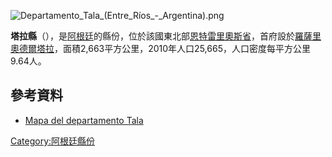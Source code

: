 [[Image:Departamento_Tala_(Entre_Ríos_-_Argentina).png|right]]
{{Coord|32|18|12|S|59|8|29|W|display=title}}

'''塔拉縣'''（{{lang-es|Departamento Tala}}），是[[阿根廷|阿根廷]]的縣份，位於該國東北部[[恩特雷里奧斯省|恩特雷里奧斯省]]，首府設於[[羅薩里奧德爾塔拉|羅薩里奧德爾塔拉]]，面積2,663平方公里，2010年人口25,665，人口密度每平方公里9.64人。

==參考資料==
* [http://www.entrerios.gov.ar/vialidad/JPGZonales/ZonalVIII-R.delTala.jpg Mapa del departamento Tala]{{dead link|date=2017年12月 |bot=InternetArchiveBot |fix-attempted=yes }}

{{Argentina-geo-stub}}
[[Category:阿根廷縣份|Category:阿根廷縣份]]